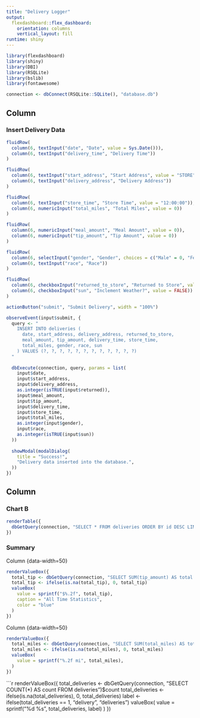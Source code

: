 ```yaml
---
title: "Delivery Logger"
output: 
  flexdashboard::flex_dashboard:
    orientation: columns
    vertical_layout: fill
runtime: shiny
---
```


```r
library(flexdashboard)
library(shiny)
library(DBI)
library(RSQLite)
library(bslib)
library(fontawesome)

connection <- dbConnect(RSQLite::SQLite(), "database.db")
```

## Column {data-width="650"}

### Insert Delivery Data

```r
fluidRow(
  column(6, textInput("date", "Date", value = Sys.Date())),
  column(6, textInput("delivery_time", "Delivery Time"))
)

fluidRow(
  column(6, textInput("start_address", "Start Address", value = "STORE")),
  column(6, textInput("delivery_address", "Delivery Address"))
)

fluidRow(
  column(6, textInput("store_time", "Store Time", value = "12:00:00")),
  column(6, numericInput("total_miles", "Total Miles", value = 0))
)

fluidRow(
  column(6, numericInput("meal_amount", "Meal Amount", value = 0)),
  column(6, numericInput("tip_amount", "Tip Amount", value = 0))
)

fluidRow(
  column(6, selectInput("gender", "Gender", choices = c("Male" = 0, "Female" = 1))),
  column(6, textInput("race", "Race"))
)

fluidRow(
  column(6, checkboxInput("returned_to_store", "Returned to Store", value = TRUE)),
  column(6, checkboxInput("sun", "Inclement Weather?", value = FALSE))
)

actionButton("submit", "Submit Delivery", width = "100%")
```

```r
observeEvent(input$submit, {
  query <- "
    INSERT INTO deliveries (
      date, start_address, delivery_address, returned_to_store,
      meal_amount, tip_amount, delivery_time, store_time,
      total_miles, gender, race, sun
    ) VALUES (?, ?, ?, ?, ?, ?, ?, ?, ?, ?, ?, ?)
  "
  
  dbExecute(connection, query, params = list(
    input$date,
    input$start_address,
    input$delivery_address,
    as.integer(isTRUE(input$returned)),
    input$meal_amount,
    input$tip_amount,
    input$delivery_time,
    input$store_time,
    input$total_miles,
    as.integer(input$gender),
    input$race,
    as.integer(isTRUE(input$sun))
  ))
  
  showModal(modalDialog(
    title = "Success!",
    "Delivery data inserted into the database.",
  ))
})
```

## Column {data-width="350"}

### Chart B

```r
renderTable({
  dbGetQuery(connection, "SELECT * FROM deliveries ORDER BY id DESC LIMIT 5")
})
```

### Summary

Column {data-width=50}

```r
renderValueBox({
  total_tip <- dbGetQuery(connection, "SELECT SUM(tip_amount) AS total FROM deliveries")$total
  total_tip <- ifelse(is.na(total_tip), 0, total_tip)
  valueBox(
    value = sprintf("$%.2f", total_tip),
    caption = "All Time Statistics",
    color = "blue"
  )
})
```

Column {data-width=50}

```r
renderValueBox({
  total_miles <- dbGetQuery(connection, "SELECT SUM(total_miles) AS total FROM deliveries")$total
  total_miles <- ifelse(is.na(total_miles), 0, total_miles)
  valueBox(
    value = sprintf("%.2f mi", total_miles),
  )
})
```

```r
renderValueBox({
  total_deliveries <- dbGetQuery(connection, "SELECT COUNT(*) AS count FROM deliveries")$count
  total_deliveries <- ifelse(is.na(total_deliveries), 0, total_deliveries)
  label <- ifelse(total_deliveries == 1, "delivery", "deliveries")
  valueBox(
    value = sprintf("%d %s", total_deliveries, label)
  )
})